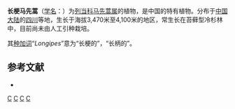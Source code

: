 {{Speciesbox
| genus = Pedicularis
| species = longipes
| authority = Maxim., 1888
}}

'''长梗马先蒿'''（[[学名|学名]]：{{lang|la|''Pedicularis longipes''}}）为[[列当科|列当科]][[马先蒿属|马先蒿属]]的植物，是中国的特有植物。分布于[[中国大陆|中国大陆]]的[[四川|四川]]等地，生长于海拔3,470米至4,100米的地区，常生长在苔藓型冷杉林中，目前尚未由人工引种栽培。

其[[种加词|种加词]]“''Longipes''”意为“长梗的”，“长柄的”。

== 参考文献 ==
<div class="references-small">
* {{cite web| url =http://www.bioinfo.cn/db05/KmzwSpecies.php?action=view&id=21363| title =长梗马先蒿| work =《中国高等植物数据库全库》| publisher =中国科学院微生物研究所| author =昆明植物研究所| accessdate =2009-02-25| deadurl =yes| archiveurl =https://web.archive.org/web/20160305105101/http://www.bioinfo.cn/db05/KmzwSpecies.php?action=view&id=21363| archivedate =2016-03-05}}
</div>
{{Taxonbar|from=Q15231141}}

[[Category:马先蒿属|C]]
[[Category:中国特有植物|C]]
[[Category:四川植物|C]]
[[Category:1888年描述的植物|C]]


{{植物小作品}}